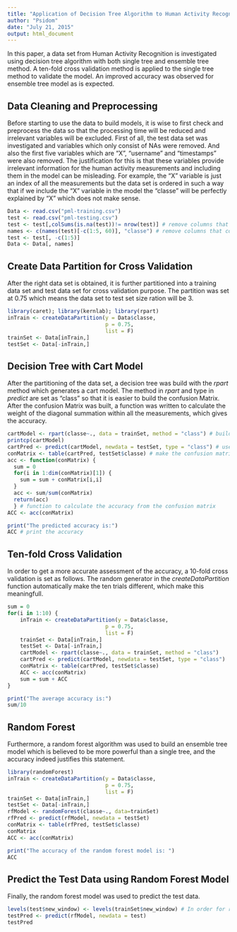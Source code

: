 ```yaml
---
title: "Application of Decision Tree Algorithm to Human Activity Recognition Data Set"
author: "Psidom"
date: "July 21, 2015"
output: html_document
---
```


In this paper, a data set from Human Activity Recognition is investigated using decision tree algorithm with both single tree and ensemble tree method. A ten-fold cross validation method is applied to the single tree method to validate the model. An improved accuracy was observed for ensemble tree model as is expected.

Data Cleaning and Preprocessing
---

Before starting to use the data to build models, it is wise to first check and preprocess the data so that the processing time will be reduced and irrelevant variables will be excluded. First of all, the test data set was investigated and variables which only consist of NAs were removed. And also the first five variables which are "X", "username" and "timestamps" were also removed. The justification for this is that these variables provide irrelevant information for the human activity measurements and including them in the model can be misleading. For example, the "X" variable is just an index of all the measurements but the data set is ordered in such a way that if we include the "X" variable in the model the "classe" will be perfectly explained by "X" which does not make sense.   

```r
Data <- read.csv("pml-training.csv")
test <- read.csv("pml-testing.csv")
test <- test[,colSums(is.na(test))!= nrow(test)] # remove columns that consist of solely NA's
names <- c(names(test)[-c(1:5, 60)], "classe") # remove columns that consist of variables that are most likely irrelevant
test <- test[, -c(1:5)]
Data <- Data[, names] 
```

Create Data Partition for Cross Validation
---
After the right data set is obtained, it is further partitioned into a training data set and test data set for cross validation purpose. The partition was set at 0.75 which means the data set to test set size ration will be 3.  

```r
library(caret); library(kernlab); library(rpart)
inTrain <- createDataPartition(y = Data$classe,
                               p = 0.75,
                               list = F)
trainSet <- Data[inTrain,]
testSet <- Data[-inTrain,]
```

Decision Tree with Cart Model
---

After the partitioning of the data set, a decision tree was build with the *rpart* method which generates a cart model. The method in *rpart* and type in *predict* are set as "class" so that it is easier to build the confusion Matrix. After the confusion Matrix was built, a function was written to calculate the weight of the diagonal summation within all the measurements, which gives the accuracy.

```r
cartModel <- rpart(classe~., data = trainSet, method = "class") # build a cart model with the train data set
printcp(cartModel)
cartPred <- predict(cartModel, newdata = testSet, type = "class") # use the cart model to predict the test data set
conMatrix <- table(cartPred, testSet$classe) # make the confusion matrix from the predicted "classe" variable and actual "classe" variable
acc <- function(conMatrix) {
  sum = 0
  for(i in 1:dim(conMatrix)[1]) {
    sum = sum + conMatrix[i,i]
  } 
  acc <- sum/sum(conMatrix)
  return(acc)
  } # function to calculate the accuracy from the confusion matrix
ACC <- acc(conMatrix)

```
```r
print("The predicted accuracy is:")
ACC # print the accuracy
```
Ten-fold Cross Validation
---
In order to get a more accurate assessment of the accuracy, a 10-fold cross validation is set as follows. The random generator in the *createDataPartition* function automatically make the ten trials different, which make this meaningfull.
```r
sum = 0
for(i in 1:10) {
    inTrain <- createDataPartition(y = Data$classe,
                               p = 0.75,
                               list = F)
    trainSet <- Data[inTrain,]
    testSet <- Data[-inTrain,]
    cartModel <- rpart(classe~., data = trainSet, method = "class")
    cartPred <- predict(cartModel, newdata = testSet, type = "class")
    conMatrix <- table(cartPred, testSet$classe)
    ACC <- acc(conMatrix)
    sum = sum + ACC
}

```
```r
print("The average accuracy is:")
sum/10
```
Random Forest
---
Furthermore, a random forest algorithm was used to build an ensemble tree model which is believed to be more powerful than a single tree, and the accuracy indeed justifies this statement.
```r
library(randomForest)
inTrain <- createDataPartition(y = Data$classe,
                               p = 0.75,
                               list = F)
trainSet <- Data[inTrain,]
testSet <- Data[-inTrain,]
rfModel <- randomForest(classe~., data=trainSet)
rfPred <- predict(rfModel, newdata = testSet)
conMatrix <- table(rfPred, testSet$classe)
conMatrix
ACC <- acc(conMatrix)

```
```r
print("The accuracy of the random forest model is: ")
ACC
```
Predict the Test Data using Random Forest Model
---
Finally, the random forest model was used to predict the test data.
```r
levels(test$new_window) <- levels(trainSet$new_window) # In order for random forest predict function to work, the levels of the predictor variable must be the same if it is factor variable
testPred <- predict(rfModel, newdata = test)
testPred
```
